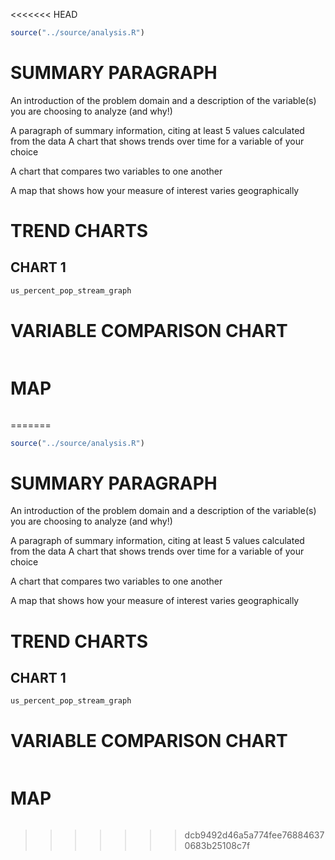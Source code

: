 <<<<<<< HEAD
```r
source("../source/analysis.R")
```

# SUMMARY PARAGRAPH

An introduction of the problem domain and a description of the variable(s) you are choosing to analyze (and why!)

A paragraph of summary information, citing at least 5 values calculated from the data
A chart that shows trends over time for a variable of your choice

A chart that compares two variables to one another

A map that shows how your measure of interest varies geographically

# TREND CHARTS

## CHART 1
```r
us_percent_pop_stream_graph
```

# VARIABLE COMPARISON CHART

```r

```

# MAP

```r

```
=======
```r
source("../source/analysis.R")
```

# SUMMARY PARAGRAPH

An introduction of the problem domain and a description of the variable(s) you are choosing to analyze (and why!)

A paragraph of summary information, citing at least 5 values calculated from the data
A chart that shows trends over time for a variable of your choice

A chart that compares two variables to one another

A map that shows how your measure of interest varies geographically

# TREND CHARTS

## CHART 1
```r
us_percent_pop_stream_graph
```

# VARIABLE COMPARISON CHART

```r

```

# MAP

```r

```
>>>>>>> dcb9492d46a5a774fee768846370683b25108c7f
